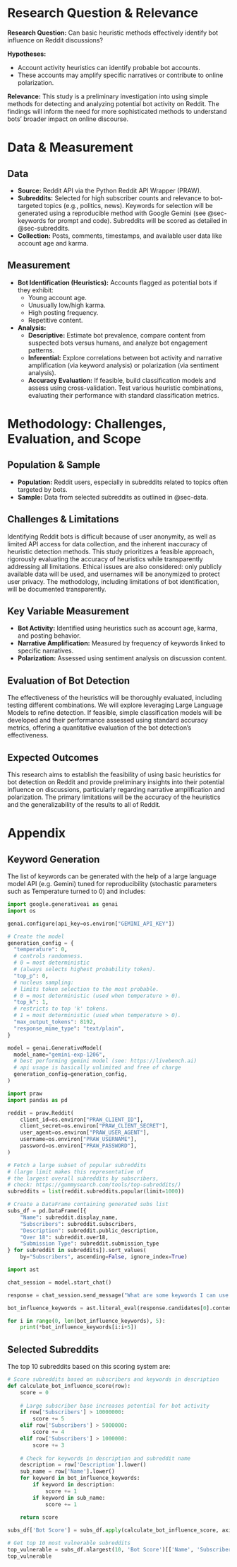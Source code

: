 # Research Question & Relevance

**Research Question:** Can basic heuristic methods effectively identify bot influence on Reddit discussions?

**Hypotheses:**

-   Account activity heuristics can identify probable bot accounts.
-   These accounts may amplify specific narratives or contribute to online polarization.

**Relevance:** This study is a preliminary investigation into using simple methods for detecting and analyzing potential bot activity on Reddit. The findings will inform the need for more sophisticated methods to understand bots' broader impact on online discourse.

# Data & Measurement {#sec-data}

## Data

-   **Source:** Reddit API via the Python Reddit API Wrapper (PRAW).
-   **Subreddits:** Selected for high subscriber counts and relevance to bot-targeted topics (e.g., politics, news). Keywords for selection will be generated using a reproducible method with Google Gemini (see @sec-keywords for prompt and code). Subreddits will be scored as detailed in @sec-subreddits.
-   **Collection:** Posts, comments, timestamps, and available user data like account age and karma.

## Measurement

-   **Bot Identification (Heuristics):** Accounts flagged as potential bots if they exhibit:
    -   Young account age.
    -   Unusually low/high karma.
    -   High posting frequency.
    -   Repetitive content.
-   **Analysis:**
    -   **Descriptive:** Estimate bot prevalence, compare content from suspected bots versus humans, and analyze bot engagement patterns.
    -   **Inferential:** Explore correlations between bot activity and narrative amplification (via keyword analysis) or polarization (via sentiment analysis).
    -   **Accuracy Evaluation:** If feasible, build classification models and assess using cross-validation. Test various heuristic combinations, evaluating their performance with standard classification metrics.

# Methodology: Challenges, Evaluation, and Scope

## Population & Sample

-   **Population:** Reddit users, especially in subreddits related to topics often targeted by bots.
-   **Sample:** Data from selected subreddits as outlined in @sec-data.

## Challenges & Limitations

Identifying Reddit bots is difficult because of user anonymity, as well as limited API access for data collection, and the inherent inaccuracy of heuristic detection methods. This study prioritizes a feasible approach, rigorously evaluating the accuracy of heuristics while transparently addressing all limitations. Ethical issues are also considered: only publicly available data will be used, and usernames will be anonymized to protect user privacy. The methodology, including limitations of bot identification, will be documented transparently.

## Key Variable Measurement

-   **Bot Activity:** Identified using heuristics such as account age, karma, and posting behavior.
-   **Narrative Amplification:** Measured by frequency of keywords linked to specific narratives.
-   **Polarization:** Assessed using sentiment analysis on discussion content.

## Evaluation of Bot Detection

The effectiveness of the heuristics will be thoroughly evaluated, including testing different combinations. We will explore leveraging Large Language Models to refine detection. If feasible, simple classification models will be developed and their performance assessed using standard accuracy metrics, offering a quantitative evaluation of the bot detection's effectiveness.

## Expected Outcomes

This research aims to establish the feasibility of using basic heuristics for bot detection on Reddit and provide preliminary insights into their potential influence on discussions, particularly regarding narrative amplification and polarization. The primary limitations will be the accuracy of the heuristics and the generalizability of the results to all of Reddit.

\newpage

# Appendix {.appendix}

## Keyword Generation {#sec-keywords}

The list of keywords can be generated with the help of a large language model API (e.g. Gemini) tuned for reproducibility (stochastic parameters such as Temperature turned to 0) and includes:

```python
import google.generativeai as genai
import os

genai.configure(api_key=os.environ["GEMINI_API_KEY"])

# Create the model
generation_config = {
  "temperature": 0,
  # controls randomness.
  # 0 = most deterministic
  # (always selects highest probability token).
  "top_p": 0,
  # nucleus sampling:
  # limits token selection to the most probable.
  # 0 = most deterministic (used when temperature > 0).
  "top_k": 1,
  # restricts to top 'k' tokens.
  # 1 = most deterministic (used when temperature > 0).
  "max_output_tokens": 8192,
  "response_mime_type": "text/plain",
}

model = genai.GenerativeModel(
  model_name="gemini-exp-1206",
  # best performing gemini model (see: https://livebench.ai)
  # api usage is basically unlimited and free of charge
  generation_config=generation_config,
)

import praw
import pandas as pd

reddit = praw.Reddit(
    client_id=os.environ["PRAW_CLIENT_ID"],
    client_secret=os.environ["PRAW_CLIENT_SECRET"],
    user_agent=os.environ["PRAW_USER_AGENT"],
    username=os.environ["PRAW_USERNAME"],
    password=os.environ["PRAW_PASSWORD"],
)

# Fetch a large subset of popular subreddits
# (large limit makes this representative of
# the largest overall subreddits by subscribers,
# check: https://gummysearch.com/tools/top-subreddits/)
subreddits = list(reddit.subreddits.popular(limit=1000))

# Create a DataFrame containing generated subs list
subs_df = pd.DataFrame([{
    "Name": subreddit.display_name,
    "Subscribers": subreddit.subscribers,
    "Description": subreddit.public_description,
    "Over 18": subreddit.over18,
    "Submission Type": subreddit.submission_type
} for subreddit in subreddits]).sort_values(
    by="Subscribers", ascending=False, ignore_index=True)

import ast

chat_session = model.start_chat()

response = chat_session.send_message("What are some keywords I can use to create a list of subreddits which are likely to be influenced by bots because of their controversial nature? These are keywords that I would look for within a subreddit's name or description. For example: \"news\", \"politics\", \"discussion\", \"war\", \"vaccines\", \"controversial\", \"conflict\", etc.\n\nKeep the answer short, only including 50 keywords and saving them in a python list as follows [\"key1\",\"key2\",...]. Send the output as text not as code.")

bot_influence_keywords = ast.literal_eval(response.candidates[0].content.parts[0].text.replace("\n", ""))

for i in range(0, len(bot_influence_keywords), 5):
    print(*bot_influence_keywords[i:i+5])
```

## Selected Subreddits {#sec-subreddits}

The top 10 subreddits based on this scoring system are:

```python
# Score subreddits based on subscribers and keywords in description
def calculate_bot_influence_score(row):
    score = 0
    
    # Large subscriber base increases potential for bot activity
    if row['Subscribers'] > 10000000:
        score += 5
    elif row['Subscribers'] > 5000000:
        score += 4
    elif row['Subscribers'] > 1000000:
        score += 3
        
    # Check for keywords in description and subreddit name
    description = row['Description'].lower()
    sub_name = row['Name'].lower()
    for keyword in bot_influence_keywords:
        if keyword in description:
            score += 1
        if keyword in sub_name:
            score += 1
            
    return score

subs_df['Bot Score'] = subs_df.apply(calculate_bot_influence_score, axis=1)

# Get top 10 most vulnerable subreddits
top_vulnerable = subs_df.nlargest(10, 'Bot Score')[['Name', 'Subscribers', 'Submission Type', 'Bot Score']].reset_index(drop=True)
top_vulnerable
```